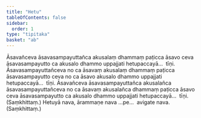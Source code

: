 ```yaml
---
title: "Hetu"
tableOfContents: false
sidebar:
  order: 1
type: "tipitaka"
basket: "ab"
---
```



<DynamicBreadcrumb />

<Division number="42">

<Paragraph number="1668">
Āsavañceva āsavasampayuttañca akusalaṃ dhammaṃ paṭicca āsavo ceva āsavasampayutto ca akusalo dhammo uppajjati hetupaccayā…  tīṇi.
</Paragraph>

<Paragraph number="1669">
Āsavasampayuttañceva no ca āsavaṃ akusalaṃ dhammaṃ paṭicca āsavasampayutto ceva no ca āsavo akusalo dhammo uppajjati hetupaccayā…  tīṇi.
</Paragraph>

<Paragraph number="1670">
Āsavañceva āsavasampayuttañca akusalañca āsavasampayuttañceva no ca āsavaṃ akusalañca dhammaṃ paṭicca āsavo ceva āsavasampayutto ca akusalo dhammo uppajjati hetupaccayā…  tīṇi. (Saṃkhittaṃ.)
</Paragraph>

</Division>
<Division number="43">

<Paragraph number="1671">
Hetuyā nava, ārammaṇe nava …pe…  avigate nava. (Saṃkhittaṃ.)
</Paragraph>
</Division>